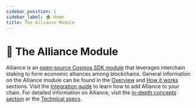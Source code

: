 ```yaml
---
sidebar_position: 1
sidebar_label: 🏠 Home
title: The Alliance Module
---
```



# 🤝 The Alliance Module


Alliance is an [open-source Cosmos SDK module](https://github.com/terra-money/alliance) that leverages interchain staking to form economic alliances among blockchains. General information on the Alliance module can be found in the [Overview](./overview.mdx) and [How it works](alliance.mdx) sections. Visit the [Integration guide](./guides/get-started.mdx) to learn how to add Alliance to your chain. For detailed information on Alliance, visit the [in-depth concepts section](./concepts/staking.mdx) or the [Technical specs](./tech/parameters.mdx). 

<CardSection cards={homeCards} />